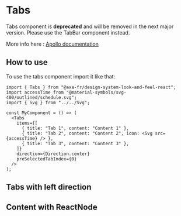 
<Meta of={TabsStories} name="Tabs" />

# Tabs

Tabs component is **deprecated** and will be removed in the next major version. Please use the TabBar component instead.

More info here : [Apollo documentation](https://axafrance.github.io/design-system/apollo)

## How to use

To use the tabs component import it like that:

```tsx
import { Tabs } from "@axa-fr/design-system-look-and-feel-react";
import accessTime from "@material-symbols/svg-400/outlined/schedule.svg";
import { Svg } from "../../Svg";

const MyComponent = () => (
  <Tabs
    items={[
      { title: "Tab 1", content: "Content 1" },
      { title: "Tab 2", content: "Content 2", icon: <Svg src={accessTime} /> },
      { title: "Tab 3", content: "Content 3" },
    ]}
    direction={Direction.center}
    preSelectedTabIndex={0}
  />
);
```

<Canvas of={TabsStories.TabsStory} />

<Controls of={TabsStories.TabsStory} />

## Tabs with left direction

<Canvas of={TabsStories.TabsCenterDirectionStory} />

## Content with ReactNode

<Canvas of={TabsStories.TabsWithReactNodeStory} />

